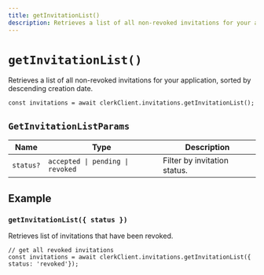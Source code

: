 ```yaml
---
title: getInvitationList()
description: Retrieves a list of all non-revoked invitations for your application, sorted by descending creation date.
---
```


# `getInvitationList()`

Retrieves a list of all non-revoked invitations for your application, sorted by descending creation date.

```tsx
const invitations = await clerkClient.invitations.getInvitationList();
```

## `GetInvitationListParams`

| Name | Type | Description |
| --- | --- | --- |
| `status?` | `accepted \| pending \| revoked` | Filter by invitation status. |

## Example

### `getInvitationList({ status })`

Retrieves list of invitations that have been revoked.

```tsx
// get all revoked invitations
const invitations = await clerkClient.invitations.getInvitationList({ status: 'revoked'});
```

